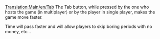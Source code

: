 [[Translation:Main/en/Tab]]
The Tab button, while pressed by the one who hosts the game (in multiplayer) or by the player in single player, makes the game move faster.

Time will pass faster and will allow players to skip boring periods with no money, etc...